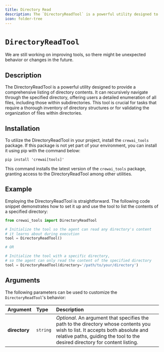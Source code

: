 ```yaml
---
title: Directory Read
description: The `DirectoryReadTool` is a powerful utility designed to provide a comprehensive listing of directory contents.
icon: folder-tree
---
```


# `DirectoryReadTool`

<Note>
    We are still working on improving tools, so there might be unexpected behavior or changes in the future.
</Note>

## Description

The DirectoryReadTool is a powerful utility designed to provide a comprehensive listing of directory contents. 
It can recursively navigate through the specified directory, offering users a detailed enumeration of all files, including those within subdirectories. 
This tool is crucial for tasks that require a thorough inventory of directory structures or for validating the organization of files within directories.

## Installation

To utilize the DirectoryReadTool in your project, install the `crewai_tools` package. If this package is not yet part of your environment, you can install it using pip with the command below:

```shell
pip install 'crewai[tools]'
```

This command installs the latest version of the `crewai_tools` package, granting access to the DirectoryReadTool among other utilities.

## Example

Employing the DirectoryReadTool is straightforward. The following code snippet demonstrates how to set it up and use the tool to list the contents of a specified directory:

```python Code
from crewai_tools import DirectoryReadTool

# Initialize the tool so the agent can read any directory's content 
# it learns about during execution
tool = DirectoryReadTool()

# OR

# Initialize the tool with a specific directory, 
# so the agent can only read the content of the specified directory
tool = DirectoryReadTool(directory='/path/to/your/directory')
```

## Arguments

The following parameters can be used to customize the `DirectoryReadTool`'s behavior:

| Argument       | Type     | Description                                                                                                                         |
|:---------------|:---------|:-------------------------------------------------------------------------------------------------------------------------------------|
| **directory**  | `string` | _Optional_. An argument that specifies the path to the directory whose contents you wish to list. It accepts both absolute and relative paths, guiding the tool to the desired directory for content listing. |
